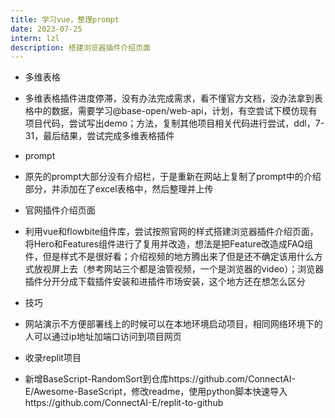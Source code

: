 ```yaml
---
title: 学习vue，整理prompt
date: 2023-07-25
intern: lzl
description: 搭建浏览器插件介绍页面
---
```


- 多维表格
- 多维表格插件进度停滞，没有办法完成需求，看不懂官方文档，没办法拿到表格中的数据，需要学习@base-open/web-api，计划，有空尝试下模仿现有项目代码，尝试写出demo；方法，复制其他项目相关代码进行尝试，ddl，7-31，最后结果，尝试完成多维表格插件

- prompt
- 原先的prompt大部分没有介绍栏，于是重新在网站上复制了prompt中的介绍部分，并添加在了excel表格中，然后整理并上传

- 官网插件介绍页面
- 利用vue和flowbite组件库，尝试按照官网的样式搭建浏览器插件介绍页面，将Hero和Features组件进行了复用并改造，想法是把Feature改造成FAQ组件，但是样式不是很好看；介绍视频的地方腾出来了但是还不确定该用什么方式放视屏上去（参考网站三个都是油管视频，一个是浏览器的video）；浏览器插件分开分成下载插件安装和进插件市场安装，这个地方还在想怎么区分

- 技巧
- 网站演示不方便部署线上的时候可以在本地环境启动项目，相同网络环境下的人可以通过ip地址加端口访问到项目网页

- 收录replit项目
- 新增BaseScript-RandomSort到仓库https://github.com/ConnectAI-E/Awesome-BaseScript，修改readme，使用python脚本快速导入https://github.com/ConnectAI-E/replit-to-github